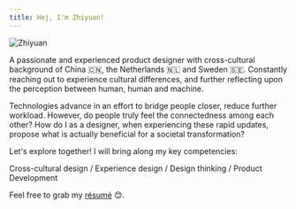 ```yaml
---
title: Hej, I'm Zhiyuan!
---
```


<EmbedImage classes='avatar'>

![Zhiyuan](./about-zhiyuan-00.jpg)

</EmbedImage>

A passionate and experienced product designer with cross-cultural background of China 🇨🇳, the Netherlands 🇳🇱 and Sweden 🇸🇪. Constantly reaching out to experience cultural differences, and further reflecting upon the perception between human, human and machine.

Technologies advance in an effort to bridge people closer, reduce further workload. However, do people truly feel the connectedness among each other? How do I as a designer, when experiencing these rapid updates, propose what is actually beneficial for a societal transformation?

Let's explore together! I will bring along my key competencies:

Cross-cultural design / Experience design / Design thinking / Product Development

Feel free to grab my [résumé](./resume-Zhiyuan_Zheng.pdf) 😊.
